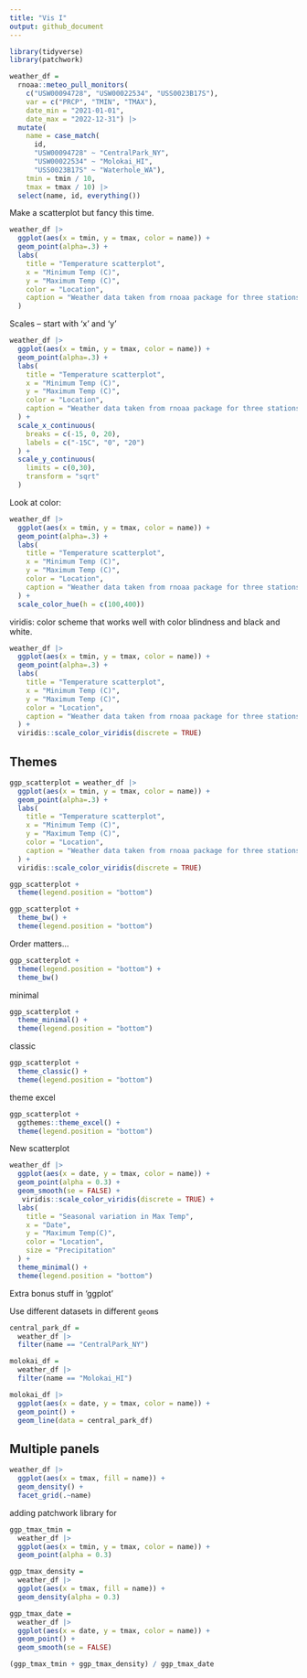 ```yaml
---
title: "Vis I"
output: github_document
---
```


```r
library(tidyverse)
library(patchwork)
```

```r
weather_df = 
  rnoaa::meteo_pull_monitors(
    c("USW00094728", "USW00022534", "USS0023B17S"),
    var = c("PRCP", "TMIN", "TMAX"), 
    date_min = "2021-01-01",
    date_max = "2022-12-31") |>
  mutate(
    name = case_match(
      id, 
      "USW00094728" ~ "CentralPark_NY", 
      "USW00022534" ~ "Molokai_HI",
      "USS0023B17S" ~ "Waterhole_WA"),
    tmin = tmin / 10,
    tmax = tmax / 10) |>
  select(name, id, everything())
```


Make a scatterplot but fancy this time.

```r
weather_df |>
  ggplot(aes(x = tmin, y = tmax, color = name)) + 
  geom_point(alpha=.3) +
  labs(
    title = "Temperature scatterplot",
    x = "Minimum Temp (C)",
    y = "Maximum Temp (C)",
    color = "Location",
    caption = "Weather data taken from rnoaa package for three stations."
  )
```

Scales -- start with 'x' and 'y' 

```r
weather_df |>
  ggplot(aes(x = tmin, y = tmax, color = name)) + 
  geom_point(alpha=.3) +
  labs(
    title = "Temperature scatterplot",
    x = "Minimum Temp (C)",
    y = "Maximum Temp (C)",
    color = "Location",
    caption = "Weather data taken from rnoaa package for three stations."
  ) + 
  scale_x_continuous(
    breaks = c(-15, 0, 20),
    labels = c("-15C", "0", "20")
  ) + 
  scale_y_continuous(
    limits = c(0,30),
    transform = "sqrt"
  )
```

Look at color: 

```r
weather_df |>
  ggplot(aes(x = tmin, y = tmax, color = name)) + 
  geom_point(alpha=.3) +
  labs(
    title = "Temperature scatterplot",
    x = "Minimum Temp (C)",
    y = "Maximum Temp (C)",
    color = "Location",
    caption = "Weather data taken from rnoaa package for three stations."
  ) + 
  scale_color_hue(h = c(100,400)) 
```


viridis: color scheme that works well with color blindness and black and white. 

```r
weather_df |>
  ggplot(aes(x = tmin, y = tmax, color = name)) + 
  geom_point(alpha=.3) +
  labs(
    title = "Temperature scatterplot",
    x = "Minimum Temp (C)",
    y = "Maximum Temp (C)",
    color = "Location",
    caption = "Weather data taken from rnoaa package for three stations."
  ) + 
  viridis::scale_color_viridis(discrete = TRUE)
```


## Themes

```r
ggp_scatterplot = weather_df |>
  ggplot(aes(x = tmin, y = tmax, color = name)) + 
  geom_point(alpha=.3) +
  labs(
    title = "Temperature scatterplot",
    x = "Minimum Temp (C)",
    y = "Maximum Temp (C)",
    color = "Location",
    caption = "Weather data taken from rnoaa package for three stations."
  ) + 
  viridis::scale_color_viridis(discrete = TRUE)
```

```r
ggp_scatterplot + 
  theme(legend.position = "bottom")
```

```r
ggp_scatterplot + 
  theme_bw() + 
  theme(legend.position = "bottom")
```

Order matters...

```r
ggp_scatterplot + 
  theme(legend.position = "bottom") + 
  theme_bw() 
```

minimal
```r
ggp_scatterplot + 
  theme_minimal() + 
  theme(legend.position = "bottom")
```

classic
```r
ggp_scatterplot + 
  theme_classic() + 
  theme(legend.position = "bottom")
```

theme excel
```r
ggp_scatterplot + 
  ggthemes::theme_excel() + 
  theme(legend.position = "bottom")
```


New scatterplot

```r
weather_df |>
  ggplot(aes(x = date, y = tmax, color = name)) + 
  geom_point(alpha = 0.3) +
  geom_smooth(se = FALSE) + 
   viridis::scale_color_viridis(discrete = TRUE) + 
  labs(
    title = "Seasonal variation in Max Temp",
    x = "Date",
    y = "Maximum Temp(C)",
    color = "Location",
    size = "Precipitation"
  ) + 
  theme_minimal() + 
  theme(legend.position = "bottom")
```


Extra bonus stuff in 'ggplot'

Use different datasets in different `geom`s
```r
central_park_df =
  weather_df |>
  filter(name == "CentralPark_NY")

molokai_df = 
  weather_df |>
  filter(name == "Molokai_HI")

molokai_df |>
  ggplot(aes(x = date, y = tmax, color = name)) + 
  geom_point() +
  geom_line(data = central_park_df)
```


## Multiple panels
```r
weather_df |>
  ggplot(aes(x = tmax, fill = name)) +
  geom_density() +
  facet_grid(.~name)
```


adding patchwork library for 
```r
ggp_tmax_tmin = 
  weather_df |>
  ggplot(aes(x = tmin, y = tmax, color = name)) + 
  geom_point(alpha = 0.3)

ggp_tmax_density = 
  weather_df |>
  ggplot(aes(x = tmax, fill = name)) + 
  geom_density(alpha = 0.3)

ggp_tmax_date = 
  weather_df |>
  ggplot(aes(x = date, y = tmax, color = name)) + 
  geom_point() +
  geom_smooth(se = FALSE)

(ggp_tmax_tmin + ggp_tmax_density) / ggp_tmax_date 
```





